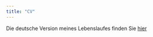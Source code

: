 ```yaml
---
title: "CV"
---
```


Die deutsche Version meines Lebenslaufes finden Sie [hier](Lebenslauf_Nora_Koch.pdf)
